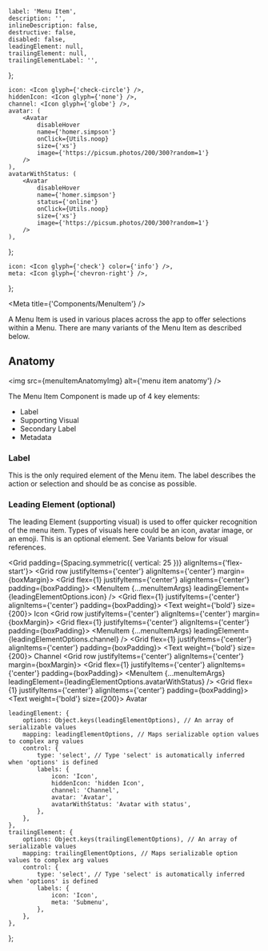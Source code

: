 

    label: 'Menu Item',
    description: '',
    inlineDescription: false,
    destructive: false,
    disabled: false,
    leadingElement: null,
    trailingElement: null,
    trailingElementLabel: '',
};

    icon: <Icon glyph={'check-circle'} />,
    hiddenIcon: <Icon glyph={'none'} />,
    channel: <Icon glyph={'globe'} />,
    avatar: (
        <Avatar
            disableHover
            name={'homer.simpson'}
            onClick={Utils.noop}
            size={'xs'}
            image={'https://picsum.photos/200/300?random=1'}
        />
    ),
    avatarWithStatus: (
        <Avatar
            disableHover
            name={'homer.simpson'}
            status={'online'}
            onClick={Utils.noop}
            size={'xs'}
            image={'https://picsum.photos/200/300?random=1'}
        />
    ),
};

    icon: <Icon glyph={'check'} color={'info'} />,
    meta: <Icon glyph={'chevron-right'} />,
};


<Meta title={'Components/MenuItem'} />

<Title>Menu Items</Title>

<Subtitle>
    A Menu Item is used in various places across the app to offer selections within a Menu. There
    are many variants of the Menu Item as described below.
</Subtitle>

## Anatomy

<img src={menuItemAnatomyImg} alt={'menu item anatomy'} />

The Menu Item Component is made up of 4 key elements:

-   Label
-   Supporting Visual
-   Secondary Label
-   Metadata

### Label

This is the only required element of the Menu item. The label describes the action or selection and should be as concise
as possible.

### Leading Element (optional)

The leading Element (supporting visual) is used to offer quicker recognition of the menu item. Types of visuals here
could be an icon, avatar image, or an emoji. This is an optional element. See Variants below for visual references.

<Grid padding={Spacing.symmetric({ vertical: 25 })} alignItems={'flex-start'}>
    <Grid row justifyItems={'center'} alignItems={'center'} margin={boxMargin}>
        <Shape backgroundColor={colors.neutral[100]} width={500} height={100}>
            <Grid flex={1} justifyItems={'center'} alignItems={'center'} padding={boxPadding}>
                <MenuItem {...menuItemArgs} leadingElement={leadingElementOptions.icon} />
            </Grid>
        </Shape>
        <Grid flex={1} justifyItems={'center'} alignItems={'center'} padding={boxPadding}>
            <Text weight={'bold'} size={200}>
                Icon
            </Text>
        </Grid>
    </Grid>
    <Grid row justifyItems={'center'} alignItems={'center'} margin={boxMargin}>
        <Shape backgroundColor={colors.neutral[100]} width={500} height={100}>
            <Grid flex={1} justifyItems={'center'} alignItems={'center'} padding={boxPadding}>
                <MenuItem {...menuItemArgs} leadingElement={leadingElementOptions.channel} />
            </Grid>
        </Shape>
        <Grid flex={1} justifyItems={'center'} alignItems={'center'} padding={boxPadding}>
            <Text weight={'bold'} size={200}>
                Channel
            </Text>
        </Grid>
    </Grid>
    <Grid row justifyItems={'center'} alignItems={'center'} margin={boxMargin}>
        <Shape backgroundColor={colors.neutral[100]} width={500} height={100}>
            <Grid flex={1} justifyItems={'center'} alignItems={'center'} padding={boxPadding}>
                <MenuItem
                    {...menuItemArgs}
                    leadingElement={leadingElementOptions.avatarWithStatus}
                />
            </Grid>
        </Shape>
        <Grid flex={1} justifyItems={'center'} alignItems={'center'} padding={boxPadding}>
            <Text weight={'bold'} size={200}>
                Avatar
            </Text>
        </Grid>
    </Grid>
</Grid>

<ArgsTable of={MenuItem} />

    leadingElement: {
        options: Object.keys(leadingElementOptions), // An array of serializable values
        mapping: leadingElementOptions, // Maps serializable option values to complex arg values
        control: {
            type: 'select', // Type 'select' is automatically inferred when 'options' is defined
            labels: {
                icon: 'Icon',
                hiddenIcon: 'hidden Icon',
                channel: 'Channel',
                avatar: 'Avatar',
                avatarWithStatus: 'Avatar with status',
            },
        },
    },
    trailingElement: {
        options: Object.keys(trailingElementOptions), // An array of serializable values
        mapping: trailingElementOptions, // Maps serializable option values to complex arg values
        control: {
            type: 'select', // Type 'select' is automatically inferred when 'options' is defined
            labels: {
                icon: 'Icon',
                meta: 'Submenu',
            },
        },
    },
};

<Canvas hidden>
    <Story name="default" args={menuItemArgs} argTypes={menuItemArgTypes}>
        {(args) => <MenuItem {...args} />}
    </Story>
</Canvas>
